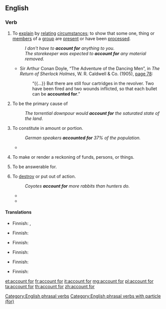 ==English==

===Verb===
{{head|en|verb|phrasal verb|head=[[account]] [[for]]}}

# {{context|transitive|lang=en}} To [[explain]] by [[relating]] [[circumstances]]; to show that some one, thing or [[members]] of a [[group]] are [[present]] or have been [[process]]ed.
#: ''I don't have to '''account for''' anything to you.''
#: ''The storekeeper was expected to '''account for''' any material removed.''
#* {{ante|1905}} Sir Arthur Conan Doyle, “The Adventure of the Dancing Men”, in ''The Return of Sherlock Holmes'', W. R. Caldwell & Co. (1905), [http://books.google.com/books?id=xgnTteuZ694C&pg=PA78&dq=accounted-for page 78]:
#*: “{{...}} But there are still four cartridges in the revolver.  Two have been fired and two wounds inflicted, so that each bullet can be '''accounted for'''.”
# {{context|transitive|lang=en}} To be the primary cause of
#: ''The torrential downpour would '''account for''' the saturated state of the land''.
# {{context|transitive|lang=en}} To constitute in amount or portion.
#: ''German speakers '''accounted for''' 37% of the population.''
#* {{quote-news|title=Scientists monitoring return of wolves to Upper Pennisula|work=Chicago Tribune|date=Nov 15|year=1992|passage=... and car strikes '''account for''' more than 50000, it's obvious the wolves' effect on the state's deer herd is so small as to be meaningless.}}
# {{context|transitive|lang=en}} To make or render a reckoning of funds, persons, or things.
# {{context|transitive|lang=en}} To be answerable for.
# {{context|transitive|lang=en}} To [[destroy]] or put out of action.
#: ''Coyotes '''account for''' more rabbits than hunters do.''
#* {{quote-news|title=Check of Fortress, Liberator Raid At Lille Reveals High Enemy Loss|work=Hartford Courant|date=Oct 11|year=1942|passage=Allied Air Forces '''Account for''' 34 Axis Aircraft}}
#* {{quote-news|title=Jet Missile Downs Mig In Dogfight|work=The Bulletin|date=Feb 22|year=1972|passage=South Vietnamese counter-attacks helped '''account for''' 239 guerrillas reported killed in the 24 hours ending at 6 today, 86 of them in allied air attacks}}

====Translations====
{{trans-top|to explain by relating circumstances}}
* Finnish: {{t+|fi|selvittää}}, {{t+|fi|selittää}}
{{trans-mid}}
{{trans-bottom}}

{{trans-top|to be the primary cause of}}
* Finnish: {{t+|fi|aiheuttaa}}
{{trans-mid}}
{{trans-bottom}}

{{trans-top|to constitute in amount or portion}}
* Finnish: {{t+|fi|olla}}
{{trans-mid}}
{{trans-bottom}}

{{trans-top|to make or render a reckoning of funds, persons, or things}}
* Finnish: {{t-|fi|tilittää}}
{{trans-mid}}
{{trans-bottom}}

{{trans-top|to be answerable for}}
* Finnish: {{t+|fi|vastata}}
{{trans-mid}}
{{trans-bottom}}

{{trans-top|military: to destroy or put out of action}}
* Finnish: {{t+|fi|tuhota}}
{{trans-mid}}
{{trans-bottom}}

[[Category:English phrasal verbs]]
[[Category:English phrasal verbs with particle (for)]]

[[et:account for]]
[[fr:account for]]
[[it:account for]]
[[mg:account for]]
[[pl:account for]]
[[ta:account for]]
[[th:account for]]
[[zh:account for]]